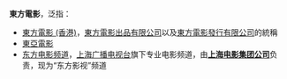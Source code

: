 '''東方電影'''，泛指：
* [[東方電影_(香港)|東方電影 (香港)]]，[[東方電影出品有限公司|東方電影出品有限公司]]以及[[東方電影發行有限公司|東方電影發行有限公司]]的統稱
* [[東亞電影|東亞電影]]
* [[东方电影频道|东方电影频道]]，[[上海广播电视台|上海广播电视台]]旗下专业电影频道，由'''[[上海电影集团公司|上海电影集团公司]]'''负责，现为“东方影视”频道

{{disambig|Cat=四字消歧義}}